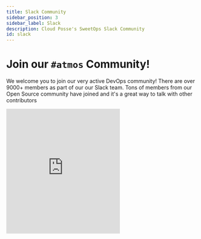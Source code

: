 ```yaml
---
title: Slack Community
sidebar_position: 3
sidebar_label: Slack
description: Cloud Posse's SweetOps Slack Community
id: slack
---
```


# Join our `#atmos` Community!
We welcome you to join our very active DevOps community! 
There are over 9000+ members as part of our our Slack team. 
Tons of members from our Open Source community have joined and it's a great way to talk with other contributors 

<iframe src="https://slack.cloudposse.com/?theme=dark&background=00000000" 
        marginWidth="0" 
        marginHeight="0" 
        hspace="0" 
        vspace="0" 
        width="300" 
        height="330" 
        scrolling="no" 
        frameBorder="0" 
        allowtransparency="true"
        style={{ borderRadius: '6px', display: 'flex', marginRight: 'auto', marginLeft: 'auto'}}
        ></iframe>


